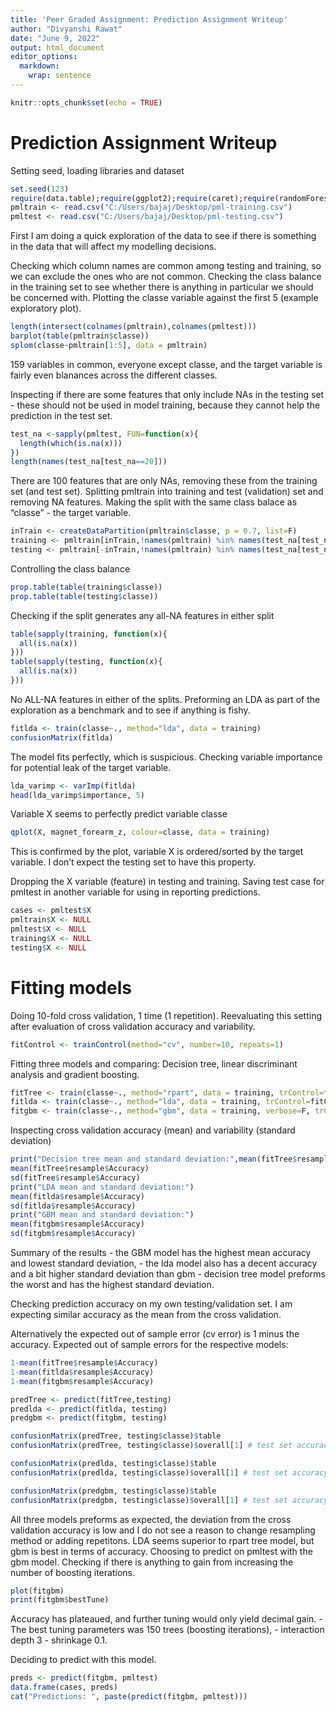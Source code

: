 ---
title: 'Peer Graded Assignment: Prediction Assignment Writeup'
author: "Divyanshi Rawat"
date: "June 9, 2022"
output: html_document
editor_options: 
  markdown: 
    wrap: sentence
---

```{r setup, include=TRUE}
knitr::opts_chunk$set(echo = TRUE)
```

# Prediction Assignment Writeup

Setting seed, loading libraries and dataset

```{r, include=T, echo=T,results=F, message=F}
set.seed(123)
require(data.table);require(ggplot2);require(caret);require(randomForest)
pmltrain <- read.csv("C:/Users/bajaj/Desktop/pml-training.csv")
pmltest <- read.csv("C:/Users/bajaj/Desktop/pml-testing.csv")
```

First I am doing a quick exploration of the data to see if there is something in the data that will affect my modelling decisions.

Checking which column names are common among testing and training, so we can exclude the ones who are not common.
Checking the class balance in the training set to see whether there is anything in particular we should be concerned with.
Plotting the classe variable against the first 5 (example exploratory plot).

```{r }
length(intersect(colnames(pmltrain),colnames(pmltest)))
barplot(table(pmltrain$classe))
splom(classe~pmltrain[1:5], data = pmltrain)
```

159 variables in common, everyone except classe, and the target variable is fairly even blanances across the different classes.

Inspecting if there are some features that only include NAs in the testing set - these should not be used in model training, because they cannot help the prediction in the test set.

```{r}
test_na <-sapply(pmltest, FUN=function(x){
  length(which(is.na(x)))
})
length(names(test_na[test_na==20]))
```

There are 100 features that are only NAs, removing these from the training set (and test set).
Splitting pmltrain into training and test (validation) set and removing NA features.
Making the split with the same class balace as "classe" - the target variable.

```{r}
inTrain <- createDataPartition(pmltrain$classe, p = 0.7, list=F)
training <- pmltrain[inTrain,!names(pmltrain) %in% names(test_na[test_na>0])]
testing <- pmltrain[-inTrain,!names(pmltrain) %in% names(test_na[test_na>0])]
```

Controlling the class balance

```{r}
prop.table(table(training$classe))
prop.table(table(testing$classe))
```

Checking if the split generates any all-NA features in either split

```{r}
table(sapply(training, function(x){
  all(is.na(x))
}))
table(sapply(testing, function(x){
  all(is.na(x))
}))
```

No ALL-NA features in either of the splits.
Preforming an LDA as part of the exploration as a benchmark and to see if anything is fishy.

```{r, warning=F}
fitlda <- train(classe~., method="lda", data = training)
confusionMatrix(fitlda)
```

The model fits perfectly, which is suspicious.
Checking variable importance for potential leak of the target variable.

```{r, warning=F}
lda_varimp <- varImp(fitlda)
head(lda_varimp$importance, 5)
```

Variable X seems to perfectly predict variable classe

```{r}
qplot(X, magnet_forearm_z, colour=classe, data = training)
```

This is confirmed by the plot, variable X is ordered/sorted by the target variable.
I don't expect the testing set to have this property.

Dropping the X variable (feature) in testing and training.
Saving test case for pmltest in another variable for using in reporting predictions.

```{r}
cases <- pmltest$X
pmltrain$X <- NULL
pmltest$X <- NULL
training$X <- NULL
testing$X <- NULL
```

# Fitting models

Doing 10-fold cross validation, 1 time (1 repetition).
Reevaluating this setting after evaluation of cross validation accuracy and variability.

```{r}
fitControl <- trainControl(method="cv", number=10, repeats=1)
```

Fitting three models and comparing: Decision tree, linear discriminant analysis and gradient boosting.

```{r, warning=F, message=F}
fitTree <- train(classe~., method="rpart", data = training, trControl=fitControl)
fitlda <- train(classe~., method="lda", data = training, trControl=fitControl)
fitgbm <- train(classe~., method="gbm", data = training, verbose=F, trControl=fitControl)
```

Inspecting cross validation accuracy (mean) and variability (standard deviation)

```{r}
print("Decision tree mean and standard deviation:",mean(fitTree$resample$Accuracy))
mean(fitTree$resample$Accuracy)
sd(fitTree$resample$Accuracy)
print("LDA mean and standard deviation:")
mean(fitlda$resample$Accuracy)
sd(fitlda$resample$Accuracy)
print("GBM mean and standard deviation:")
mean(fitgbm$resample$Accuracy)
sd(fitgbm$resample$Accuracy)
```

Summary of the results - the GBM model has the highest mean accuracy and lowest standard deviation, - the lda model also has a decent accuracy and a bit higher standard deviation than gbm - decision tree model preforms the worst and has the highest standard deviation.

Checking prediction accuracy on my own testing/validation set.
I am expecting similar accuracy as the mean from the cross validation.

Alternatively the expected out of sample error (cv error) is 1 minus the accuracy.
Expected out of sample errors for the respective models:

```{r}
1-mean(fitTree$resample$Accuracy)
1-mean(fitlda$resample$Accuracy)
1-mean(fitgbm$resample$Accuracy)
```

```{r, warning=F, message=F}
predTree <- predict(fitTree,testing)
predlda <- predict(fitlda, testing)
predgbm <- predict(fitgbm, testing)

confusionMatrix(predTree, testing$classe)$table
confusionMatrix(predTree, testing$classe)$overall[1] # test set accuracy

confusionMatrix(predlda, testing$classe)$table
confusionMatrix(predlda, testing$classe)$overall[1] # test set accuracy

confusionMatrix(predgbm, testing$classe)$table
confusionMatrix(predgbm, testing$classe)$overall[1] # test set accuracy
```

All three models preforms as expected, the deviation from the cross validation accuracy is low and I do not see a reason to change resampling method or adding repetitons.
LDA seems superior to rpart tree model, but gbm is best in terms of accuracy.
Choosing to predict on pmltest with the gbm model.
Checking if there is anything to gain from increasing the number of boosting iterations.

```{r}
plot(fitgbm)
print(fitgbm$bestTune)
```

Accuracy has plateaued, and further tuning would only yield decimal gain.
- The best tuning parameters was 150 trees (boosting iterations), - interaction depth 3 - shrinkage 0.1.

Deciding to predict with this model.

```{r}
preds <- predict(fitgbm, pmltest)
data.frame(cases, preds)
cat("Predictions: ", paste(predict(fitgbm, pmltest)))
```
